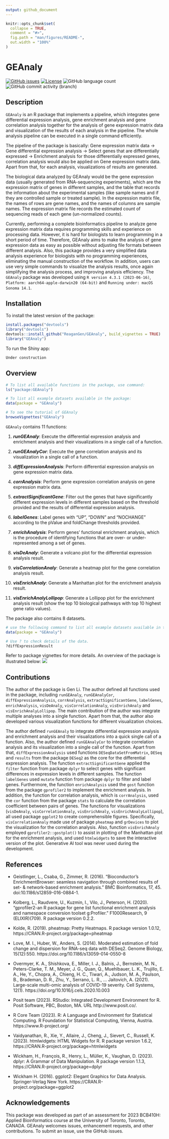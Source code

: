 ```yaml
---
output: github_document
---
```


<!-- README.md is generated from README.Rmd. Please edit that file -->

```r
knitr::opts_chunk$set(
  collapse = TRUE,
  comment = "#>",
  fig.path = "man/figures/README-",
  out.width = "100%"
)
```

# GEAnaly

<!-- badges: start -->
<!-- https://www.codefactor.io/repository/github/ReaganGen/GEAnaly/issues -->
[![GitHub issues](https://img.shields.io/github/issues/ReaganGen/GEAnaly)](https://github.com/ReaganGen/GEAnaly/issues)  [![License](https://img.shields.io/badge/license-MIT-green)](./LICENSE) ![GitHub language count](https://img.shields.io/github/languages/count/ReaganGen/GEAnaly) ![GitHub commit activity (branch)](https://img.shields.io/github/commit-activity/y/ReaganGen/GEAnaly/master)

<!-- https://shields.io/category/license -->
<!-- badges: end -->

## Description

`GEAnaly` is an R package that implements a pipeline, which integrates gene differential expression analysis, gene enrichment analysis and gene correlation analysis together for the analysis of gene expression matrix data and visualization of the results of each analysis in the pipeline. The whole analysis pipeline can be executed in a single command efficiently.

The pipeline of the package is basically:
Gene expression matrix data → Gene differential expression analysis → Select genes that are differentially expressed → Enrichment analysis for those differentially expressed genes, correlation analysis would also be applied on Gene expression matrix data. Apart from that, for each analysis, visualizations of results are generated.

The biological data analyzed by GEAnaly would be the gene expression data (usually generated from RNA-sequencing experiments), which are the expression matrix of genes in different samples, and the table that records the information about the experimental samples (like sample names and if they are controlled sample or treated sample). In the expression matrix file, the names of rows are gene names, and the names of columns are sample names. The expression matrix file records the estimated count of sequencing reads of each gene (un-normalized counts). 

Currently, performing a complete bioinformatics pipeline to analyze gene expression matrix data requires programming skills and experience on processing data. However, it is hard for biologists to learn programming in a short period of time. Therefore, GEAnaly aims to make the analysis of gene expression data as easy as possible without adjusting file formats between different analysis. Also, this package provides a very simplified data analysis experience for biologists with no programming experiences, eliminating the manual construction of the workflow. In addition, users can use very simple commands to visualize the analysis results, once again simplifying the analysis process, and improving analysis efficiency. The `GEAnaly` package was developed using `R version 4.3.1 (2023-06-16)`, `Platform: aarch64-apple-darwin20 (64-bit)` and `Running under: macOS Sonoma 14.1`.


## Installation

To install the latest version of the package:

``` r
install.packages("devtools")
library("devtools")
devtools::install_github("ReaganGen/GEAnaly", build_vignettes = TRUE)
library("GEAnaly")
```

To run the Shiny app:
```r
Under construction
```
## Overview

``` r
# To list all available functions in the package, use command:
ls("package:GEAnaly")

# To list all example datasets available in the package:
data(package = "GEAnaly") 

# To see the tutorial of GEAnaly
browseVignettes("GEAnaly")
```

`GEAnaly` contains 11 functions:

1.  ***runGEAnaly***: Execute the differential expression analysis and enrichment analysis and their visualizations in a single call of a function.

2.  ***runGEAnalyCor***: Execute the gene correlation analysis and its visualization in a single call of a function.

3.  ***diffExpressionAnalysis***: Perform differential expression analysis on gene expression matrix data.

4.  ***corrAnalysis***: Perform gene expression correlation analysis on gene expression matrix data.

5.  ***extractSignificantGene***: Filter out the genes that have significantly different expression levels in different samples based on the threshold provided and the results of differential expression analysis.

6.  ***labelGenes***: Label genes with "UP", "DOWN" and "NOCHANGE" according to the pValue and foldChange thresholds provided.

7.  ***enrichAnalysis***: Perform genes' functional enrichment analysis, which is the procedure of identifying functions that are over- or under-represented among a set of genes.

8.  ***visDeAnaly***: Generate a volcano plot for the differential expression analysis result.

9. ***visCorrelationAnaly***: Generate a heatmap plot for the gene correlation analysis result.

10.  ***visEnrichAnaly***: Generate a Manhattan plot for the enrichment analysis result.

11.  ***visEnrichAnalyLollipop***: Generate a Lollipop plot for the enrichment analysis result (show the top 10 biological pathways with top 10 highest gene ratio values).

The package also contains 8 datasets. 
```r
# use the following command to list all example datasets available in the package:
data(package = "GEAnaly") 

# Use ? to check details of the data.
?diffExpressionResult
```

Refer to package vignettes for more details. An overview of the package is illustrated below:
![](./inst/extdata/GEAnaly_Overview.png)

## Contributions

The author of the package is Gen Li. The author defined all functions used in the package, including `runGEAnaly`, `runGEAnalyCor`, `diffExpressionAnalysis`, `corrAnalysis`, `extractSignificantGene`, `labelGenes`, `enrichAnalysis`, `visDeAnaly`, `visCorrelationAnaly`, `visEnrichAnaly` and `visEnrichAnalyLollipop`. The main contribution of the author was integrate multiple analyses into a single function. Apart from that, the author also developed various visualization functions for different visualization choices.

The author defined `runGEAnaly` to integrate differential expression analysis and enrichment analysis and their visualizations into a quick single call of a function. Also, the author defined `runGEAnalyCor` to integrate correlation analysis and its visualization into a single call of the function. Apart from that, `diffExpressionAnalysis` used functions `DESeqDataSetFromMatrix`, `DESeq` and `results` from the package `DESeq2` as the core for the differential expression analysis. The function `extractSignificantGene` applied the `filter` function from package `dplyr` to select genes with significant differences in expression levels in different samples. The function `labelGenes` used `mutate` function from package `dplyr` to filter and label genes. Furthermore, the function `enrichAnalysis` used the `gost` function from the package `gprofiler2` to implement the enrichment analysis. In addition, the function for correlation analysis, which is `corrAnalysis`, used the `cor` function from the package `stats` to calculate the correlation coefficient between pairs of genes. The functions for visualizations (`visDeAnaly`, `visCorrelationAnaly`, `visEnrichAnaly`, `visEnrichAnalyLollipop`), all used package `ggplot2` to create comprehensible figures. Specifically, `visCorrelationAnaly` made use of package `pheatmap` and `grDevices` to plot the visualization for the correlation analysis. Also, function `visEnrichAnaly` employed `gprofiler2::gostplot()` to assist in plotting of the Manhattan plot for the enrichment analysis, and used  `htmlwidgets` to save the interactive version of the plot. Generative AI tool was never used during the development.

## References

- Geistlinger, L., Csaba, G., Zimmer, R. (2016). “Bioconductor's EnrichmentBrowser: seamless navigation through combined results of set- & network-based enrichment analysis.” BMC Bioinformatics, 17, 45. doi:10.1186/s12859-016-0884-1.

- Kolberg, L., Raudvere, U., Kuzmin, I., Vilo, J., Peterson, H. (2020). “gprofiler2-an R package for gene list functional enrichment analysis and namespace conversion toolset g:Profiler.” F1000Research, 9 (ELIXIR)(709). R package version 0.2.2.

- Kolde, R. (2019). pheatmap: Pretty Heatmaps. R package version 1.0.12, https://CRAN.R-project.org/package=pheatmap

- Love, M. I., Huber, W., Anders, S. (2014). Moderated estimation of fold change and dispersion for RNA-seq data with DESeq2. Genome Biology, 15(12):550. https://doi.org/10.1186/s13059-014-0550-8
  
- Overmyer, K. A., Shishkova, E., Miller, I. J., Balnis, J., Bernstein, M. N., Peters-Clarke, T. M., Meyer, J. G., Quan, Q., Muehlbauer, L. K., Trujillo, E. A., He, Y., Chopra, A., Chieng, H. C., Tiwari, A., Judson, M. A., Paulson, B., Brademan, D. R., Zhu, Y., Serrano, L. R., … Jaitovich, A. (2021). Large-scale multi-omic analysis of COVID-19 severity. Cell Systems, 12(1). https://doi.org/10.1016/j.cels.2020.10.003 

- Posit team (2023). RStudio: Integrated Development Environment for R. Posit Software, PBC, Boston, MA. URL http://www.posit.co/.
  
- R Core Team (2023). R: A Language and Environment for Statistical Computing. R Foundation for Statistical Computing, Vienna, Austria. https://www.R-project.org/

- Vaidyanathan, R., Xie, Y., Allaire, J., Cheng, J., Sievert, C., Russell, K. (2023). htmlwidgets: HTML Widgets for R. R package version 1.6.2, https://CRAN.R-project.org/package=htmlwidgets

- Wickham, H., François, R., Henry, L., Müller, K., Vaughan, D. (2023). dplyr: A Grammar of Data Manipulation. R package version 1.1.3, https://CRAN.R-project.org/package=dplyr

- Wickham H. (2016). ggplot2: Elegant Graphics for Data Analysis. Springer-Verlag New York. https://CRAN.R-project.org/package=ggplot2


## Acknowledgements

This package was developed as part of an assessment for 2023 BCB410H: Applied Bioinformatics course at the University of Toronto, Toronto, CANADA. GEAnaly welcomes issues, enhancement requests, and other contributions. To submit an issue, use the GitHub issues.
